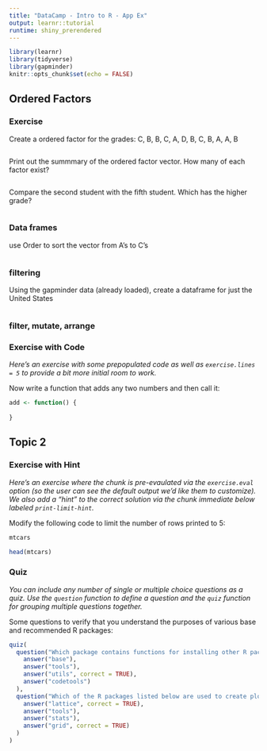 ```yaml
---
title: "DataCamp - Intro to R - App Ex"
output: learnr::tutorial
runtime: shiny_prerendered
---
```


```r
library(learnr)
library(tidyverse)
library(gapminder)
knitr::opts_chunk$set(echo = FALSE)
```


## Ordered Factors

### Exercise 

Create a ordered factor for the grades:
C, B, B, C, A, D, B, C, B, A, A, B

```r

```


Print out the summmary of the ordered factor vector. How many of each factor exist?

```r

```

Compare the second student with the fifth student.  Which has the higher grade?
```r

```

### Data frames

use Order to sort the vector from A's to C's
```r

```


### filtering

Using the gapminder data (already loaded), create a dataframe for just the United States
```r

```


### filter, mutate, arrange




### Exercise with Code

*Here's an exercise with some prepopulated code as well as `exercise.lines = 5` to provide a bit more initial room to work.*

Now write a function that adds any two numbers and then call it:

```r
add <- function() {
  
}
```





## Topic 2

### Exercise with Hint

*Here's an exercise where the chunk is pre-evaulated via the `exercise.eval` option (so the user can see the default output we'd like them to customize). We also add a "hint" to the correct solution via the chunk immediate below labeled `print-limit-hint`.*

Modify the following code to limit the number of rows printed to 5:

```r
mtcars
```

```r
head(mtcars)
```

### Quiz

*You can include any number of single or multiple choice questions as a quiz. Use the `question` function to define a question and the `quiz` function for grouping multiple questions together.*

Some questions to verify that you understand the purposes of various base and recommended R packages:

```r
quiz(
  question("Which package contains functions for installing other R packages?",
    answer("base"),
    answer("tools"),
    answer("utils", correct = TRUE),
    answer("codetools")
  ),
  question("Which of the R packages listed below are used to create plots?",
    answer("lattice", correct = TRUE),
    answer("tools"),
    answer("stats"),
    answer("grid", correct = TRUE)
  )
)
```

